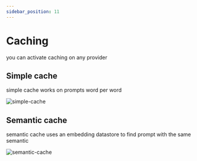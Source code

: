 ```yaml
---
sidebar_position: 11
---
```



# Caching

you can activate caching on any provider

## Simple cache

simple cache works on prompts word per word

![simple-cache](../../static/img/simple-cache.png)

## Semantic cache

semantic cache uses an embedding datastore to find prompt with the same semantic

![semantic-cache](../../static/img/semantic-cache.png)


